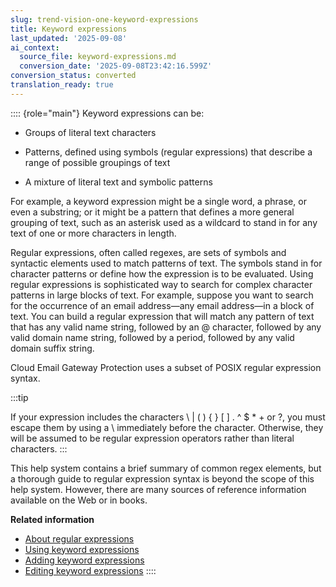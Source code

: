 ```yaml
---
slug: trend-vision-one-keyword-expressions
title: Keyword expressions
last_updated: '2025-09-08'
ai_context:
  source_file: keyword-expressions.md
  conversion_date: '2025-09-08T23:42:16.599Z'
conversion_status: converted
translation_ready: true
---
```


:::: {role="main"}
Keyword expressions can be:

- Groups of literal text characters

- Patterns, defined using symbols (regular expressions) that describe a range of possible groupings of text

- A mixture of literal text and symbolic patterns

For example, a keyword expression might be a single word, a phrase, or even a substring; or it might be a pattern that defines a more general grouping of text, such as an asterisk used as a wildcard to stand in for any text of one or more characters in length.

Regular expressions, often called regexes, are sets of symbols and syntactic elements used to match patterns of text. The symbols stand in for character patterns or define how the expression is to be evaluated. Using regular expressions is sophisticated way to search for complex character patterns in large blocks of text. For example, suppose you want to search for the occurrence of an email address—any email address—in a block of text. You can build a regular expression that will match any pattern of text that has any valid name string, followed by an @ character, followed by any valid domain name string, followed by a period, followed by any valid domain suffix string.

Cloud Email Gateway Protection uses a subset of POSIX regular expression syntax.

:::tip

If your expression includes the characters \\ | ( ) { } \[ \] . ^ $ \* + or ?, you must escape them by using a \\ immediately before the character. Otherwise, they will be assumed to be regular expression operators rather than literal characters.
:::

This help system contains a brief summary of common regex elements, but a thorough guide to regular expression syntax is beyond the scope of this help system. However, there are many sources of reference information available on the Web or in books.

**Related information**

- [About regular expressions](regular-expressions.mdx)
- [Using keyword expressions](using-keyword-expressions.mdx)
- [Adding keyword expressions](adding-keyword-expressions.mdx)
- [Editing keyword expressions](editing-keyword-expressions.mdx)
::::
